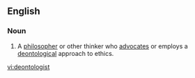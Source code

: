 ==English==

===Noun===
{{en-noun}}

# {{ethics}} A [[philosopher]] or other thinker who [[advocate]]s or employs a [[deontology|deontological]] approach to ethics.

[[vi:deontologist]]